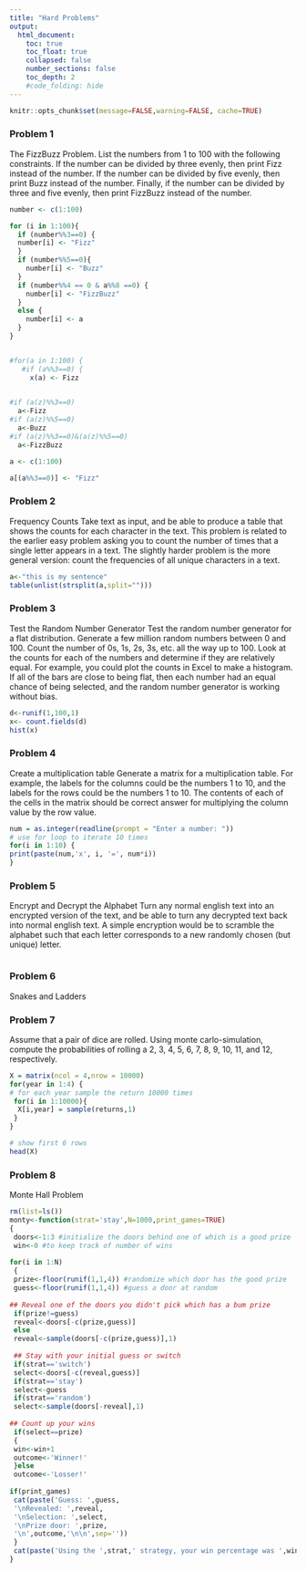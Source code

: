 ```yaml
---
title: "Hard Problems"
output:
  html_document:
    toc: true
    toc_float: true
    collapsed: false
    number_sections: false
    toc_depth: 2
    #code_folding: hide
---
```


```r
knitr::opts_chunk$set(message=FALSE,warning=FALSE, cache=TRUE)
```

### Problem 1
The FizzBuzz Problem. List the numbers from 1 to 100 with the following constraints. If the number can be divided by three evenly, then print Fizz instead of the number. If the number can be divided by five evenly, then print Buzz instead of the number. Finally, if the number can be divided by three and five evenly, then print FizzBuzz instead of the number. 
```r

number <- c(1:100)

for (i in 1:100){
  if (number%%3==0) {
  number[i] <- "Fizz"
  }
  if (number%%5==0){
    number[i] <- "Buzz"
  }
  if (number%%4 == 0 & a%%8 ==0) {
    number[i] <- "FizzBuzz"
  }
  else {
    number[i] <- a
  }
}


#for(a in 1:100) {
   #if (a%%3==0) {
     x(a) <- Fizz
 

#if (a(z)%%3==0)
  a<-Fizz
#if (a(z)%%5==0)
  a<-Buzz
#if (a(z)%%3==0)&(a(z)%%5==0)
  a<-FizzBuzz
```

```r
a <- c(1:100)

a[(a%%3==0)] <- "Fizz"
```

### Problem 2
Frequency Counts Take text as input, and be able to produce a table that shows the counts for each character in the text. This problem is related to the earlier easy problem asking you to count the number of times that a single letter appears in a text. The slightly harder problem is the more general version: count the frequencies of all unique characters in a text.
```r
a<-"this is my sentence"
table(unlist(strsplit(a,split="")))
```

### Problem 3
Test the Random Number Generator Test the random number generator for a flat distribution. Generate a few million random numbers between 0 and 100. Count the number of 0s, 1s, 2s, 3s, etc. all the way up to 100. Look at the counts for each of the numbers and determine if they are relatively equal. For example, you could plot the counts in Excel to make a histogram. If all of the bars are close to being flat, then each number had an equal chance of being selected, and the random number generator is working without bias.
```r
d<-runif(1,100,1)
x<- count.fields(d)
hist(x)
```

### Problem 4
Create a multiplication table Generate a matrix for a multiplication table. For example, the labels for the columns could be the numbers 1 to 10, and the labels for the rows could be the numbers 1 to 10. The contents of each of the cells in the matrix should be correct answer for multiplying the column value by the row value.
```r
num = as.integer(readline(prompt = "Enter a number: "))
# use for loop to iterate 10 times
for(i in 1:10) {
print(paste(num,'x', i, '=', num*i))
}
```

### Problem 5
Encrypt and Decrypt the Alphabet Turn any normal english text into an encrypted version of the text, and be able to turn any decrypted text back into normal english text. A simple encryption would be to scramble the alphabet such that each letter corresponds to a new randomly chosen (but unique) letter.
```r

```

### Problem 6 
Snakes and Ladders

### Problem 7
Assume that a pair of dice are rolled. Using monte carlo-simulation, compute the probabilities of rolling a 2, 3, 4, 5, 6, 7, 8, 9, 10, 11, and 12, respectively.
```r
X = matrix(ncol = 4,nrow = 10000)
for(year in 1:4) {
# for each year sample the return 10000 times
 for(i in 1:10000){
  X[i,year] = sample(returns,1)
 }
}

# show first 6 rows
head(X)
```

### Problem 8
Monte Hall Problem
```r
rm(list=ls())
monty<-function(strat='stay',N=1000,print_games=TRUE)
{
 doors<-1:3 #initialize the doors behind one of which is a good prize
 win<-0 #to keep track of number of wins
 
for(i in 1:N)
 {
 prize<-floor(runif(1,1,4)) #randomize which door has the good prize
 guess<-floor(runif(1,1,4)) #guess a door at random
 
## Reveal one of the doors you didn't pick which has a bum prize
 if(prize!=guess)
 reveal<-doors[-c(prize,guess)]
 else
 reveal<-sample(doors[-c(prize,guess)],1)
 
 ## Stay with your initial guess or switch
 if(strat=='switch')
 select<-doors[-c(reveal,guess)]
 if(strat=='stay')
 select<-guess
 if(strat=='random')
 select<-sample(doors[-reveal],1)
 
## Count up your wins
 if(select==prize)
 {
 win<-win+1
 outcome<-'Winner!'
 }else
 outcome<-'Losser!'
 
if(print_games)
 cat(paste('Guess: ',guess,
 '\nRevealed: ',reveal,
 '\nSelection: ',select,
 '\nPrize door: ',prize,
 '\n',outcome,'\n\n',sep=''))
 }
 cat(paste('Using the ',strat,' strategy, your win percentage was ',win/N*100,'%\n',sep='')) #Print the win percentage of your strategy
}
```

